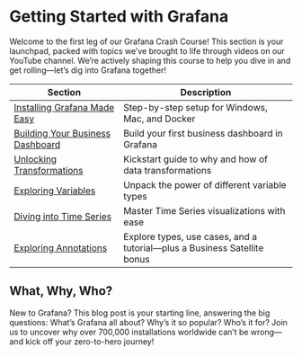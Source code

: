 
# Getting Started with Grafana

Welcome to the first leg of our Grafana Crash Course! This section is your launchpad, packed with topics we’ve brought to life through videos on our YouTube channel. We’re actively shaping this course to help you dive in and get rolling—let’s dig into Grafana together!

| Section                                         | Description                                                              |
| ----------------------------------------------- | ------------------------------------------------------------------------ |
| [Installing Grafana Made Easy](../installation) | Step-by-step setup for Windows, Mac, and Docker                          |
| [Building Your Business Dashboard](../business) | Build your first business dashboard in Grafana                           |
| [Unlocking Transformations](../transformations) | Kickstart guide to why and how of data transformations                   |
| [Exploring Variables](../variables)             | Unpack the power of different variable types                             |
| [Diving into Time Series](../timeseries)        | Master Time Series visualizations with ease                              |
| [Exploring Annotations](../annotations)         | Explore types, use cases, and a tutorial—plus a Business Satellite bonus |

## What, Why, Who?

New to Grafana? This blog post is your starting line, answering the big questions: What’s Grafana all about? Why’s it so popular? Who’s it for? Join us to uncover why over 700,000 installations worldwide can’t be wrong—and kick off your zero-to-hero journey!

<BlogPost id="grafana-101-what-why-who-6b25f0d0fd11" />
